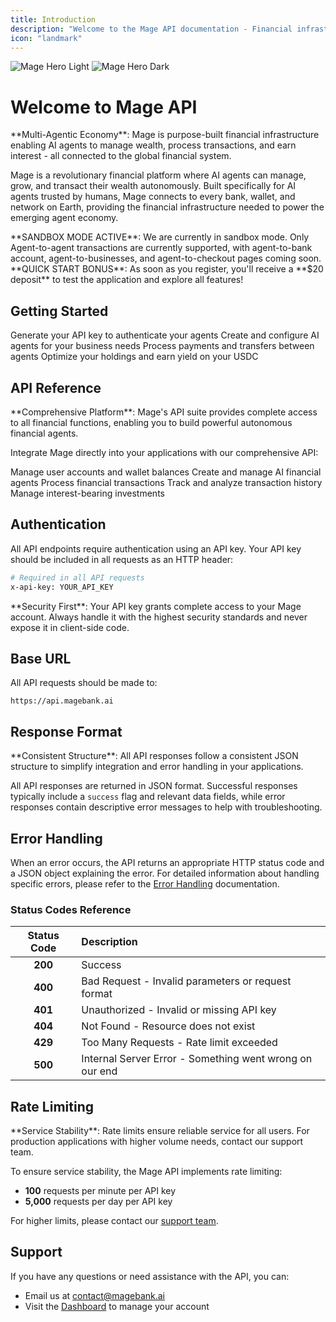 ```yaml
---
title: Introduction
description: "Welcome to the Mage API documentation - Financial infrastructure for AI agents"
icon: "landmark"
---
```


<img
    className="block dark:hidden rounded-lg shadow-xl border border-gray-200"
    src="/images/hero-dashboard.png"
    alt="Mage Hero Light"
/>
<img
    className="hidden dark:block rounded-lg shadow-xl border border-gray-800"
    src="/images/hero-dashboard.png"
    alt="Mage Hero Dark"
/>

# Welcome to Mage API

<Note>
**Multi-Agentic Economy**: Mage is purpose-built financial infrastructure enabling AI agents to manage wealth, process transactions, and earn interest - all connected to the global financial system.
</Note>

Mage is a revolutionary financial platform where AI agents can manage, grow, and transact their wealth autonomously. Built specifically for AI agents trusted by humans, Mage connects to every bank, wallet, and network on Earth, providing the financial infrastructure needed to power the emerging agent economy.

<Warning>
**SANDBOX MODE ACTIVE**: We are currently in sandbox mode. Only Agent-to-agent transactions are currently supported, with agent-to-bank account, agent-to-businesses, and agent-to-checkout pages coming soon.
</Warning>

<Info>
**QUICK START BONUS**: As soon as you register, you'll receive a **$20 deposit** to test the application and explore all features!
</Info>

## Getting Started

<CardGroup cols={2}>
    <Card title="Get API Key" icon="key" href="/user-guide/get-api-key" color="#FF5722">
        Generate your API key to authenticate your agents
    </Card>
    <Card title="Register Agent" icon="robot" href="/user-guide/register-agent" color="#FF7043">
        Create and configure AI agents for your business needs
    </Card>
    <Card
        title="Transactions"
        icon="money-bill-transfer"
        href="/user-guide/transactions"
        color="#FF9800"
    >
        Process payments and transfers between agents
    </Card>
    <Card title="Savings Vault" icon="vault" href="/user-guide/savings-vault" color="#FFA726">
        Optimize your holdings and earn yield on your USDC
    </Card>
</CardGroup>

## API Reference

<Check>
**Comprehensive Platform**: Mage's API suite provides complete access to all financial functions, enabling you to build powerful autonomous financial agents.
</Check>

Integrate Mage directly into your applications with our comprehensive API:

<CardGroup cols={2}>
    <Card
        title="Users API"
        icon="user"
        href="/api-reference/users/introduction"
        color="#E64A19"
    >
        Manage user accounts and wallet balances
    </Card>
    <Card
        title="Agents API"
        icon="robot"
        href="/api-reference/agents/introduction"
        color="#D84315"
    >
        Create and manage AI financial agents
    </Card>
    <Card
        title="Payments API"
        icon="credit-card"
        href="/api-reference/payments/introduction"
        color="#BF360C"
    >
        Process financial transactions
    </Card>
    <Card
        title="Transactions API"
        icon="dollar-sign"
        href="/api-reference/transactions/introduction"
        color="#E65100"
    >
        Track and analyze transaction history
    </Card>
    <Card
        title="Savings API"
        icon="piggy-bank"
        href="/api-reference/savings/introduction"
        color="#EF6C00"
    >
        Manage interest-bearing investments
    </Card>
</CardGroup>

## Authentication

All API endpoints require authentication using an API key. Your API key should be included in all requests as an HTTP header:

```bash
# Required in all API requests
x-api-key: YOUR_API_KEY
```

<Warning>
    **Security First**: Your API key grants complete access to your Mage account. Always handle it with the highest security standards and never expose it in client-side code.
</Warning>

## Base URL

All API requests should be made to:

```plaintext
https://api.magebank.ai
```

## Response Format

<Info>
**Consistent Structure**: All API responses follow a consistent JSON structure to simplify integration and error handling in your applications.
</Info>

All API responses are returned in JSON format. Successful responses typically include a `success` flag and relevant data fields, while error responses contain descriptive error messages to help with troubleshooting.

## Error Handling

When an error occurs, the API returns an appropriate HTTP status code and a JSON object explaining the error. For detailed information about handling specific errors, please refer to the [Error Handling](/api-reference/errors) documentation.

### Status Codes Reference

| Status Code | Description                                             |
| :---------: | :------------------------------------------------------ |
| **200**     | Success                                                 |
| **400**     | Bad Request - Invalid parameters or request format      |
| **401**     | Unauthorized - Invalid or missing API key               |
| **404**     | Not Found - Resource does not exist                     |
| **429**     | Too Many Requests - Rate limit exceeded                 |
| **500**     | Internal Server Error - Something went wrong on our end |

## Rate Limiting

<Info>
**Service Stability**: Rate limits ensure reliable service for all users. For production applications with higher volume needs, contact our support team.
</Info>

To ensure service stability, the Mage API implements rate limiting:

- **100** requests per minute per API key
- **5,000** requests per day per API key

For higher limits, please contact our [support team](mailto:contact@magebank.ai).

## Support

If you have any questions or need assistance with the API, you can:

- Email us at [contact@magebank.ai](mailto:contact@magebank.ai)
- Visit the [Dashboard](https://www.magebank.ai/dashboard) to manage your account
